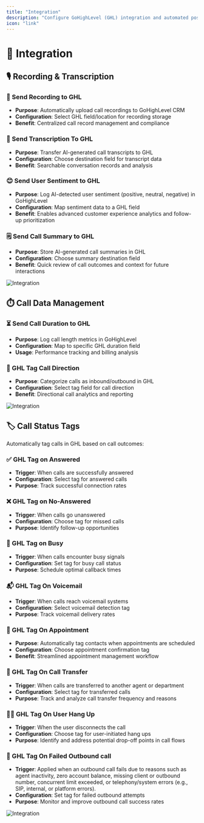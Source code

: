 ```yaml
---
title: "Integration"
description: "Configure GoHighLevel (GHL) integration and automated post-call analysis workflows. This section enables seamless data synchronization between your AI agent and GHL CRM system."
icon: "link"
---
```



# 🔗 Integration

## 🎙️ Recording & Transcription

### 📼 Send Recording to GHL
- **Purpose**: Automatically upload call recordings to GoHighLevel CRM
- **Configuration**: Select GHL field/location for recording storage
- **Benefit**: Centralized call record management and compliance

### 📝 Send Transcription To GHL
- **Purpose**: Transfer AI-generated call transcripts to GHL
- **Configuration**: Choose destination field for transcript data
- **Benefit**: Searchable conversation records and analysis

### 😊 Send User Sentiment to GHL
- **Purpose**: Log AI-detected user sentiment (positive, neutral, negative) in GoHighLevel
- **Configuration**: Map sentiment data to a GHL field
- **Benefit**: Enables advanced customer experience analytics and follow-up prioritization

### 🗒️ Send Call Summary to GHL
- **Purpose**: Store AI-generated call summaries in GHL
- **Configuration**: Choose summary destination field
- **Benefit**: Quick review of call outcomes and context for future interactions

![Integration](/images/edit-manage-agent/integration/image1.png)

## ⏱️ Call Data Management

### ⏳ Send Call Duration to GHL
- **Purpose**: Log call length metrics in GoHighLevel
- **Configuration**: Map to specific GHL duration field
- **Usage**: Performance tracking and billing analysis

### 🔄 GHL Tag Call Direction
- **Purpose**: Categorize calls as inbound/outbound in GHL
- **Configuration**: Select tag field for call direction
- **Benefit**: Directional call analytics and reporting

![Integration](/images/edit-manage-agent/integration/image2.png)

## 🏷️ Call Status Tags

Automatically tag calls in GHL based on call outcomes:

### ✅ GHL Tag on Answered
- **Trigger**: When calls are successfully answered
- **Configuration**: Select tag for answered calls
- **Purpose**: Track successful connection rates

### ❌ GHL Tag on No-Answered
- **Trigger**: When calls go unanswered
- **Configuration**: Choose tag for missed calls
- **Purpose**: Identify follow-up opportunities

### 📵 GHL Tag on Busy
- **Trigger**: When calls encounter busy signals
- **Configuration**: Set tag for busy call status
- **Purpose**: Schedule optimal callback times

### 📬 GHL Tag On Voicemail
- **Trigger**: When calls reach voicemail systems
- **Configuration**: Select voicemail detection tag
- **Purpose**: Track voicemail delivery rates

### 📅 GHL Tag On Appointment
- **Purpose**: Automatically tag contacts when appointments are scheduled
- **Configuration**: Choose appointment confirmation tag
- **Benefit**: Streamlined appointment management workflow

### 🔀 GHL Tag On Call Transfer
- **Trigger**: When calls are transferred to another agent or department
- **Configuration**: Select tag for transferred calls
- **Purpose**: Track and analyze call transfer frequency and reasons

### 🙋‍♂️ GHL Tag On User Hang Up
- **Trigger**: When the user disconnects the call
- **Configuration**: Choose tag for user-initiated hang ups
- **Purpose**: Identify and address potential drop-off points in call flows

### 🚫 GHL Tag On Failed Outbound call
- **Trigger**: Applied when an outbound call fails due to reasons such as agent inactivity, zero account balance, missing client or outbound number, concurrent limit exceeded, or telephony/system errors (e.g., SIP, internal, or platform errors).
- **Configuration**: Set tag for failed outbound attempts
- **Purpose**: Monitor and improve outbound call success rates

![Integration](/images/edit-manage-agent/integration/image3.png)